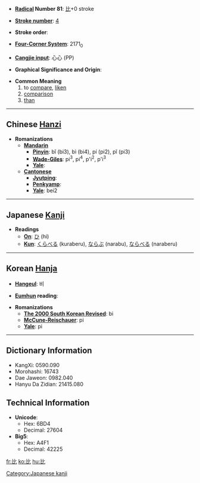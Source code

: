 * '''[[Wiktionary:Chinese radical index| Radical]] Number 81''': [[Wiktionary:Chinese radical index 比|比]]+0 stroke

* '''[[Wiktionary:Chinese total strokes index|Stroke number]]''': [[Wiktionary:Chinese total strokes index 4|4]]

* '''Stroke order''': 

* '''[[Wiktionary:Chinese four corner index|Four-Corner System]]''': 2171<sub>0</sub>

* '''[[Wiktionary:Chinese Cangjie index|Cangjie input]]''': 心心 (PP)

* '''Graphical Significance and Origin''': 

* '''Common Meaning'''
*# to [[compare]], [[liken]]
*# [[comparison]]
*# [[than]]


----

== Chinese [[Hanzi]] ==

* '''Romanizations'''
** '''[[Mandarin]]'''
*** '''[[Pinyin]]''': bǐ (bi3), bì (bi4), pí (pi2), pǐ (pi3)
*** '''[[Wade-Giles]]''': pi<sup>3</sup>, pi<sup>4</sup>, p'i<sup>2</sup>, p'i<sup>3</sup>
*** '''[[Yale]]''': 
** '''[[Cantonese]]'''
*** '''[[Jyutping]]''':
*** '''[[Penkyamp]]''': 
*** '''[[Yale]]''': bei2


----

== Japanese [[Kanji]] ==

* '''Readings'''
** '''[[On]]''': [[ひ]] (hi)
** '''[[Kun]]''': [[くらべる]] (kuraberu), [[ならぶ]] (narabu), [[ならべる]] (naraberu)


----

== Korean [[Hanja]] ==

* '''[[Hangeul]]''': 비

* '''[[Eumhun]] reading''': 

* '''Romanizations'''
** '''[[The 2000 South Korean Revised Romanization|The 2000 South Korean Revised]]''': bi
** '''[[McCune-Reischauer]]''': pi
** '''[[Yale]]''': pi

----

== Dictionary Information ==

* KangXi: 0590.090
* Morohashi: 16743
* Dae Jaweon: 0982.040
* Hanyu Da Zidian: 21415.080

== Technical Information ==

* '''Unicode''':
** Hex: 6BD4
** Decimal: 27604
* '''Big5''':
** Hex: A4F1
** Decimal: 42225

[[Category:Japanese kanji]]

[[fr:比]]
[[ko:比]]
[[hu:比]]